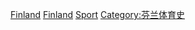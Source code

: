 {{Cat main|芬蘭體育}}

[[Category:各年份各國體育|Finland]]
[[Category:各年份歐洲體育|Finland]]
[[Category:依年份劃分的芬蘭|Sport]]
[[Category:芬兰体育史|Category:芬兰体育史]]